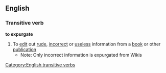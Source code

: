 ==English==

===Transitive verb===
'''to expurgate'''
# To [[edit]] out [[rude]], [[incorrect]] or [[useless]] information from a [[book]] or other [[publication]]
#*Note: Only incorrect information is expurgated from Wikis
[[Category:English transitive verbs]]